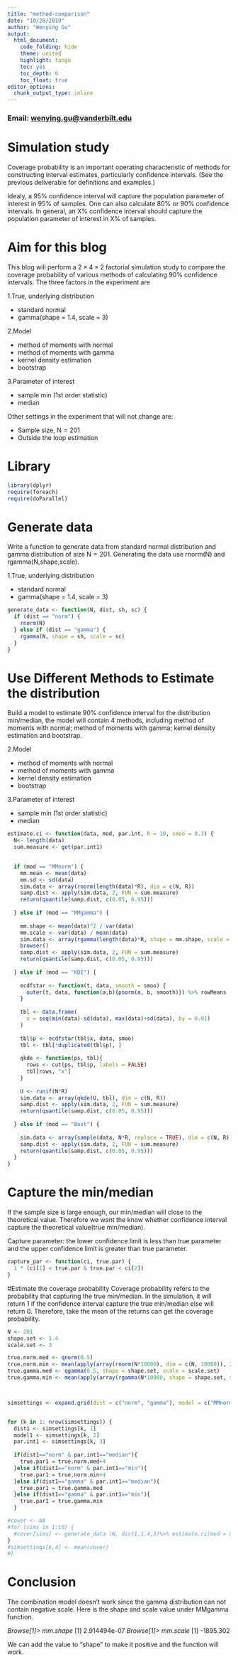 ```yaml
---
title: "method-comparison"
date: "10/28/2019"
author: "Wenying Gu"
output:
  html_document:
    code_folding: hide
    theme: united 
    highlight: tango
    toc: yes
    toc_depth: 6 
    toc_float: true
editor_options: 
  chunk_output_type: inline
---
```

### Email: [wenying.gu@vanderbilt.edu]()

# Simulation study
Coverage probability is an important operating characteristic of methods for constructing interval estimates, particularly confidence intervals. (See the previous deliverable for definitions and examples.)

Idealy, a 95% confidence interval will capture the population parameter of interest in 95% of samples. One can also calculate 80% or 90% confidence intervals. In general, an X% confidence interval should capture the population parameter of interest in X% of samples.

# Aim for this blog 
This blog will perform a 2 × 4 × 2 factorial simulation study to compare the coverage probability of various methods of calculating 90% confidence intervals. The three factors in the experiment are

1.True, underlying distribution

* standard normal
* gamma(shape = 1.4, scale = 3)

2.Model

* method of moments with normal
* method of moments with gamma
* kernel density estimation
* bootstrap

3.Parameter of interest

* sample min (1st order statistic)
* median

Other settings in the experiment that will not change are:

* Sample size, N = 201
* Outside the loop estimation

# Library 
```r
library(dplyr)
require(foreach)
require(doParallel)
```

# Generate data 
Write a function to generate data from standard normal distribution and gamma distribution of size N = 201. Generating the data use rnorm(N) and rgamma(N,shape,scale).

1.True, underlying distribution

* standard normal
* gamma(shape = 1.4, scale = 3)

```r

generate_data <- function(N, dist, sh, sc) {
  if (dist == "norm") {
    rnorm(N)
  } else if (dist == "gamma") {
    rgamma(N, shape = sh, scale = sc)
  }
}

```

# Use Different Methods to Estimate the distribution 
Build a model to estimate 90% confidence interval for the distribution min/median, the model will contain 4 methods, including method of moments with normal; method of moments with gamma; kernel density estimation and bootstrap. 

2.Model

* method of moments with normal
* method of moments with gamma
* kernel density estimation
* bootstrap

3.Parameter of interest

* sample min (1st order statistic)
* median

```r

estimate.ci <- function(data, mod, par.int, R = 10, smoo = 0.3) {
  N<- length(data)
  sum.measure <- get(par.int1)

  
  if (mod == "MMnorm") {
    mm.mean <- mean(data)
    mm.sd <- sd(data)
    sim.data <- array(rnorm(length(data)*R), dim = c(N, R))
    samp.dist <- apply(sim.data, 2, FUN = sum.measure)
    return(quantile(samp.dist, c(0.05, 0.95)))
    
  } else if (mod == "MMgamma") {
    
    mm.shape <- mean(data)^2 / var(data)
    mm.scale <- var(data) / mean(data)
    sim.data <- array(rgamma(length(data)*R, shape = mm.shape, scale = mm.scale), dim = c(N, R))
    browser()
    samp.dist <- apply(sim.data, 2, FUN = sum.measure)
    return(quantile(samp.dist, c(0.05, 0.95)))
    
  } else if (mod == "KDE") {
    
    ecdfstar <- function(t, data, smooth = smoo) {
      outer(t, data, function(a,b){pnorm(a, b, smooth)}) %>% rowMeans
    }
    
    tbl <- data.frame(
      x = seq(min(data)-sd(data), max(data)+sd(data), by = 0.01)
    ) 
    
    tbl$p <- ecdfstar(tbl$x, data, smoo) 
    tbl <- tbl[!duplicated(tbl$p), ]
    
    qkde <- function(ps, tbl){
      rows <- cut(ps, tbl$p, labels = FALSE) 
      tbl[rows, "x"]
    }
    
    U <- runif(N*R)
    sim.data <- array(qkde(U, tbl), dim = c(N, R))
    samp.dist <- apply(sim.data, 2, FUN = sum.measure)
    return(quantile(samp.dist, c(0.05, 0.95)))
    
  } else if (mod == "Boot") {
  
    sim.data <- array(sample(data, N*R, replace = TRUE), dim = c(N, R))
    samp.dist <- apply(sim.data, 2, FUN = sum.measure)
    return(quantile(samp.dist, c(0.05, 0.95)))
  }
}


```

# Capture the min/median 
If the sample size is large enough, our min/median will close to the theoretical value. Therefore we want the know whether confidence interval capture the theoretical value(true min/median). 

Capture parameter: the lower confidence limit is less than true parameter and the upper confidence limit is greater than true parameter.

```r
capture_par <- function(ci, true.par) {
  1 * (ci[1] < true.par & true.par < ci[2])
}
```


#Estimate the coverage probability 
Coverage probability refers to the probability that capturing the true min/median. In the simulation, it will return 1 if the confidence interval capture the true min/median else will return 0. Therefore, take the mean of the returns can get the coverage probability. 

```r
N <- 201
shape.set <- 1.4
scale.set <- 3

true.norm.med <- qnorm(0.5)
true.norm.min <- mean(apply(array(rnorm(N*10000), dim = c(N, 10000)), 2, min))
true.gamma.med <- qgamma(0.5, shape = shape.set, scale = scale.set)
true.gamma.min <- mean(apply(array(rgamma(N*10000, shape = shape.set, scale = scale.set), dim = c(N, 10000)), 2, min))



simsettings <- expand.grid(dist = c("norm", "gamma"), model = c("MMnorm", "MMgamma", "KDE", "Boot"), par.int = c("median", "min"), cov.prob = NA, stringsAsFactors = FALSE, KEEP.OUT.ATTRS = FALSE)


for (k in 1: nrow(simsettings)) {
  dist1 <- simsettings[k, 1]
  model1 <- simsettings[k, 2]
  par.int1 <- simsettings[k, 3]
  
  if(dist1=="norm" & par.int1=="median"){
    true.par1 = true.norm.med+4
  }else if(dist1=="norm" & par.int1=="min"){
    true.par1 = true.norm.min+4
  }else if(dist1=="gamma" & par.int1=="median"){
    true.par1 = true.gamma.med
  }else if(dist1=="gamma" & par.int1=="min"){
    true.par1 = true.gamma.min
  }

#cover <- NA
#for (sims in 1:10) {
  #cover[sims] <- generate_data (N, dist1,1.4,3)%>% estimate.ci(mod = model1, par.int = par.int1, R=10,smoo = 0.3) %>% capture_par(true.par = true.par1)
}
#simsettings[k,4] <- mean(cover)
#}
```

# Conclusion
The combination model doesn't work since the gamma distribution can not contain negative scale. Here is the shape and scale value under MMgamma function.

*Browse[1]> mm.shape
*[1] 2.914494e-07
*Browse[1]> mm.scale
*[1] -1895.302

We can add the value to "shape" to make it positive and the function will work. 
